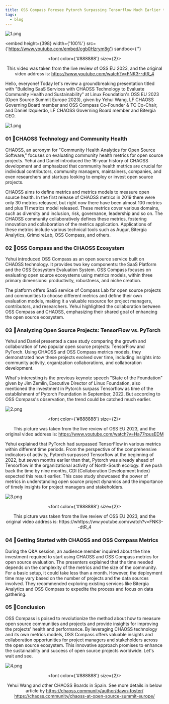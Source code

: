```yaml
---
title: OSS Compass Foresee Pytorch Surpassing Tensorflow Much Earlier than Investors -- Compass Talk at OSS EU 2023
tags:
  - blog
---
```


![1.png](media/r.jpg)

<!--truncate-->

<embed
  height={398}
  width={'100%'}
  src={'https://www.youtube.com/embed/cgb0Hzrym8g'}
  sandbox={''}
></embed>

<center>

  <font color={'#888888'} size={2}>

This video was taken from the live review of OSS EU 2023, and the original video address is: https://www.youtube.com/watch?v=FNK3--dtR_4

  </font>

</center>

Hello, everyone! Today let's review a groundbreaking presentation titled with "Building SaaS Services with CHAOSS Technology to Evaluate Community Health and Sustainability" at Linux Foundation's OSS EU 2023 (Open Source Summit Europe 2023), given by Yehui Wang, LF CHAOSS Governing Board member and OSS Compass Co-Founder & TC Co-Chair, and Daniel Izquierdo, LF CHAOSS Governing Board member and Bitergia CEO.

![1.png](media/1.jpg)

### 01 🌟CHAOSS Technology and Community Health

CHAOSS, an acronym for "Community Health Analytics for Open Source Software," focuses on evaluating community health metrics for open source projects. Yehui and Daniel introduced the 16-year history of CHAOSS development and emphasized that community health metrics are crucial for individual contributors, community managers, maintainers, companies, and even researchers and startups looking to employ or invest open source projects.

CHAOSS aims to define metrics and metrics models to measure open source health. In the first release of CHAOSS metrics in 2019 there were only 30 metrics released, but right now there have been almost 100 metrics and plus 11 metrics model released. These metrics cover various domains, such as diversity and inclusion, risk, governance, leadership and so on. The CHAOSS community collaboratively defines these metrics, fostering innovation and collaboration of the metrics application. Applications of these metrics include various technical tools such as Augur, Bitergia Analytics, GrimoireLab, OSS Compass, and others.

### 02 🌟OSS Compass and the CHAOSS Ecosystem

Yehui introduced OSS Compass as an open source service built on CHAOSS technology. It provides two key components: the SaaS Platform and the OSS Ecosystem Evaluation System. OSS Compass focuses on evaluating open source ecosystems using metrics models, within three primary dimensions: productivity, robustness, and niche creation.

The platform offers SaaS service of Compass Lab for open source projects and communities to choose different metrics and define their own evaluation models, making it a valuable resource for project managers, contributors, and researchers. Yehui highlighted the collaboration between OSS Compass and CHAOSS, emphasizing their shared goal of enhancing the open source ecosystem.

### 03 🌟Analyzing Open Source Projects: TensorFlow vs. PyTorch

Yehui and Daniel presented a case study comparing the growth and collaboration of two popular open source projects: TensorFlow and PyTorch. Using CHAOSS and OSS Compass metrics models, they demonstrated how these projects evolved over time, including insights into community activity, organization collaborations, and collaboration development.

What's interesting is the previous keynote speech "State of the Foundation" given by Jim Zemlin, Executive Director of Linux Foundation, also mentioned the investment in Pytorch surpass Tensorflow as time of the establishment of Pytorch Foundation in September, 2022. But according to OSS Compass's observation, the trend could be catched much earlier.

![2.png](media/2.png)

<center>

  <font color={'#888888'} size={2}>

This picture was taken from the live review of OSS EU 2023, and the original video address is: https://www.youtube.com/watch?v=Ha77rpusEDM

  </font>

</center>

Yehui explained that PyTorch had surpassed TensorFlow in various metrics within different time periods. From the perspective of the comprehensive indicators of activity, Pytorch surpassed Tensorflow at the beginning of 2022, but seven months earlier than that, Pytorch was already ahead of Tensorflow in the organizational activity of North-South ecology. If we push back the time by nine months, CDI (Collaboration Development Index) expected this result earlier. This case study showcased the power of metrics in understanding open source project dynamics and the importance of timely insights for project managers and stakeholders.

![3.png](media/3.png)

<center>

  <font color={'#888888'} size={2}>

This picture was taken from the live review of OSS EU 2023, and the original video address is: https://whttps://ww.youtube.com/watch?v=FNK3--dtR_4

  </font>

</center>

### 04 🌟Getting Started with CHAOSS and OSS Compass Metrics

During the Q&A session, an audience member inquired about the time investment required to start using CHAOSS and OSS Compass metrics for open source evaluation. The presenters explained that the time needed depends on the complexity of the metrics and the size of the community. For a basic setup, it could take less than a month. However, the deployment time may vary based on the number of projects and the data sources involved. They recommended exploring existing services like Bitergia Analytics and OSS Compass to expedite the process and focus on data gathering.

### 05 🌟Conclusion

OSS Compass is poised to revolutionize the method about how to measure open source communities and projects and provide insights for improving the projects' health and performance. By leveraging CHAOSS technology and its own metrics models, OSS Compass offers valuable insights and collaboration opportunities for project managers and stakeholders across the open source ecosystem. This innovative approach promises to enhance the sustainability and success of open source projects worldwide. Let's wait and see.

![4.png](media/4.jpg)

<center>

<font color={'#888888'} size={2}>

Yehui Wang and other CHAOSS Boards in Spain. See more details in below article by https://chaoss.community/author/dawn-foster/ <br/> https://chaoss.community/chaoss-at-open-source-summit-europe/

</font>

</center>
